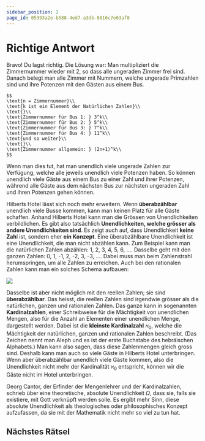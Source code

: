 ```yaml
---
sidebar_position: 2
page_id: 05393a2e-b588-4ed7-a3db-8816c7e63af8
---
```


# Richtige Antwort

Bravo! Du lagst richtig. Die Lösung war:
Man multipliziert die Zimmernummer wieder mit 2, so dass alle ungeraden Zimmer frei sind. Danach belegt man alle Zimmer mit Nummern, welche ungerade Primzahlen sind und ihre Potenzen mit den Gästen aus einem Bus.

    $$
    \text{n = Zimmernummer}\\
    \text{k ist ein Element der Natürlichen Zahlen}\\
    \text{}\\
    \text{Zimmernummer für Bus 1: } 3^k\\
    \text{Zimmernummer für Bus 2: } 5^k\\
    \text{Zimmernummer für Bus 3: } 7^k\\
    \text{Zimmernummer für Bus 4: } 11^k\\
    \text{und so weiter}\\
    \text{}\\
    \text{Zimmernummer allgemein: } (2n+1)^k\\
    $$


Wenn man dies tut, hat man unendlich viele ungerade Zahlen zur Verfügung, welche alle jeweils unendlich viele Potenzen haben. So können unendlich viele Gäste aus einem Bus zu einer Zahl und ihrer Potenzen, während alle Gäste aus dem nächsten Bus zur nächsten ungeraden Zahl und ihren Potenzen gehen können.

Hilberts Hotel lässt sich noch mehr erweitern. Wenn **überabzählbar** unendlich viele Busse kommen, kann man keinen Platz für alle Gäste schaffen. Anhand Hilberts Hotel kann man die Grössen von Unendlichkeiten verbildlichen. Es gibt also tatsächlich **Unendlichkeiten, welche grösser als andere Unendlichkeiten sind**. Es zeigt auch auf, dass Unendlichkeit **keine Zah**l ist, sondern eher **ein Konzept**.&#x20;
Eine überabzählbare Unendlichkeit ist eine Unendlichkeit, die man nicht abzählen kann. Zum Beispiel kann man die natürlichen Zahlen abzählen: 1, 2, 3, 4, 5, 6, .... Dasselbe geht mit den ganzen Zahlen: 0, 1, -1, 2, -2, 3, -3, .... Dabei muss man beim Zahlenstrahl herumspringen, um alle Zahlen zu erreichen. Auch bei den rationalen Zahlen kann man ein solches Schema aufbauen:&#x20;

![](./images/fraction_grid2.gif)

Dasselbe ist aber nicht möglich mit den reellen Zahlen; sie sind **überabzählbar**. Das heisst, die reellen Zahlen sind irgendwie grösser als die natürlichen, ganzen und rationalen Zahlen. Das ganze kann in sogenannten **Kardinalzahlen**, einer Schreibweise für die Mächtigkeit von unendlichen Mengen, also für die Anzahl an Elementen einer unendlichen Menge, dargestellt werden. Dabei ist die **kleinste Kardinalzahl** $\aleph_0$, welche die Mächtigkeit der natürlichen, ganzen und rationalen Zahlen beschreibt. (Das Zeichen nennt man Aleph und es ist der erste Buchstabe des hebräischen Alphabets.) Man kann also sagen, dass diese Zahlenmengen gleich gross sind. Deshalb kann man auch so viele Gäste in Hilberts Hotel unterbringen. Wenn aber überabzählbar unendlich viele Gäste kommen, also die Unendlichkeit nicht mehr der Kardinalität $\aleph_0$ entspricht, können wir die Gäste nicht im Hotel unterbringen.

Georg Cantor, der Erfinder der Mengenlehrer und der Kardinalzahlen, schrieb über eine theoretische, absolute Unendlichkeit $\Omega$, dass sie, falls sie existiere, mit Gott verknüpft werden solle. Es ergibt mehr Sinn, diese absolute Unendlichkeit als theologisches oder philosophisches Konzept aufzufassen, da sie mit der Mathematik nicht mehr so viel zu tun hat.

## Nächstes Rätsel